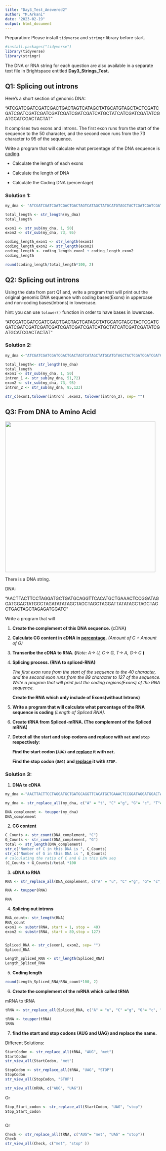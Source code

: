 ```yaml
---
title: "Day3_Test_Answered2"
author: "M.Arkani"
date: "2023-02-19"
output: html_document
---
```


Preparation: Please install `tidyverse` and `stringr` library before start.

```r
#install.packages("tidyverse")
library(tidyverse)
library(stringr)
```

The DNA or RNA string for each question are also available in a separate text file in Brightspace entitled **Day3_Strings_Test.**

## Q1: Splicing out introns

Here's a short section of genomic DNA:

"ATCGATCGATCGATCGACTGACTAGTCATAGCTATGCATGTAGCTACTCGATCGATCGATCGATCGATCGATCGATCGATCGATCATGCTATCATCGATCGATATCGATGCATCGACTACTAT"

It comprises two exons and introns. The first exon runs from the start of the sequence to the 50 character, and the second exon runs from the 73 character to 95 of the sequence.

Write a program that will calculate what percentage of the DNA sequence is [coding]{.underline}.

-   Calculate the length of each exons

-   Calculate the length of DNA

-   Calculate the Coding DNA (percentage)

### Solution 1:

```r

my_dna <- "ATCGATCGATCGATCGACTGACTAGTCATAGCTATGCATGTAGCTACTCGATCGATCGATCGATCGATCGATCGATCGATCGATCATGCTATCATCGATCGATATCGATGCATCGACTACTAT"

total_length <- str_length(my_dna)
total_length

exon1 <- str_sub(my_dna, 1, 50)   
exon2 <- str_sub(my_dna, 73, 95)

coding_length_exon1 <- str_length(exon1)
coding_length_exon2 <- str_length(exon2)
coding_length <- coding_length_exon1 + coding_length_exon2
coding_length

round(coding_length/total_length*100, 2)

```

## Q2: Splicing out introns

Using the data from part Q1 and, write a program that will print out the original genomic DNA sequence with coding bases(Exons) in uppercase and non-coding bases(Introns) in lowercase.

hint: you can use `tolower()` function in order to have bases in lowercase.

"ATCGATCGATCGATCGACTGACTAGTCATAGCTATGCATGTAGCTACTCGATCGATCGATCGATCGATCGATCGATCGATCGATCATGCTATCATCGATCGATATCGATGCATCGACTACTAT"

### Solution 2:

```r
my_dna <-"ATCGATCGATCGATCGACTGACTAGTCATAGCTATGCATGTAGCTACTCGATCGATCGATCGATCGATCGATCGATCGATCGATCATGCTATCATCGATCGATATCGATGCATCGACTACTAT"

total_length<- str_length(my_dna)
total_length
exon1 <- str_sub(my_dna, 1, 50)   
intron_1 <- str_sub(my_dna, 51,72)
exon2 <- str_sub(my_dna, 73, 95)
intron_2 <- str_sub(my_dna, 95,123)

str_c(exon1,tolower(intron) ,exon2, tolower(intron_2), sep= "")
```

## Q3: From DNA to Amino Acid

![](images/IMG_7582.JPG){width="486"}

There is a DNA string.

DNA:

"AACTTACTTCCTAGGATGCTGATGCAGGTTCACATGCTGAAACTCCGGATAGGATGGACTATGGCTAGATATATAGCTAGCTAGCTAGGATTATATAGCTAGCTAGCTGACTAGCTAGAGATGGATC"

Write a program that will

1.  **Create the complement of this DNA sequence. (**cDNA**)**

2.  **Calculate CG content in cDNA in [percentage]{.underline}.** *(Amount of C + Amount of G)*

3.  **Transcribe the cDNA to RNA. (***Note: A-\> U, C-\> G, T-\> A, G-\> C* **)**

4.  **Splicing process. (RNA to spliced-RNA)**

    *The first exon runs from the start of the sequence to the 40 character, and the second exon runs from the 89 character to 127 of the sequence. Write a program that will print just the coding regions(Exons) of the RNA sequence.*

    **Create the RNA which only include of Exons(without Introns)**

5.  **Write a program that will calculate what percentage of the RNA sequence is coding** *(Length of Spliced RNA)***.**

6.  **Create tRNA from Spliced-mRNA. (The complement of the Spliced mRNA)**

7.  **Detect all the start and stop codons and replace with `met` and `stop` respectively**:

    **Find the start codon (`AUG)` and [replace]{.underline} it with `met`.**

    **Find the stop codon (`UAG)` and [replace]{.underline} it with `STOP`.**

### Solution 3:

1.  **DNA to cDNA**

```r
my_dna <-"AACTTACTTCCTAGGATGCTGATGCAGGTTCACATGCTGAAACTCCGGATAGGATGGACTATGGCTAGATATATAGCTAGCTAGCTAGGATTATATAGCTAGCTAGCTGACTAGCTAGAGATGGATC"

my_dna <- str_replace_all(my_dna, c("A" = "t", "C" ="g", "G"= "c", "T"= "a"))

DNA_complement <- toupper(my_dna)
DNA_complement
```

2.  **CG content**

```r

C_Counts <- str_count(DNA_complement, "C")
G_Counts <- str_count(DNA_complement, "G")
total <- str_length(DNA_complement)
str_c("Number of C in this DNA is ", C_Counts)
str_c("Number of G in this DNA is ", G_Counts)
# calculating the ratio of C and G in this DNA seq
(C_Counts + G_Counts)/total *100

```

3.  **cDNA to RNA**

```r

RNA <- str_replace_all(DNA_complement, c("A" = "u", "C" ="g", "G"= "c", "T"= "a"))

RNA <- toupper(RNA)

RNA
```

4.  **Splicing out introns**

```r
RNA_count<- str_length(RNA)
RNA_count
exon1 <- substr(RNA, start = 1, stop =  40)   
exon2 <- substr(RNA, start = 89,stop = 127)


Spliced_RNA <- str_c(exon1, exon2, sep= "")
Spliced_RNA

Length_Spliced_RNA <- str_length(Spliced_RNA)
Length_Spliced_RNA

```

5.  **Coding length**

```r

round(Length_Spliced_RNA/RNA_count*100, 2)

```

6.  **Create the complement of the mRNA which called tRNA**

mRNA to tRNA

```r

tRNA <- str_replace_all(Spliced_RNA, c("A" = "u", "C" ="g", "G"= "c", "U"= "a"))

tRNA <- toupper(tRNA)
tRNA
```

7.  **find the start and stop codons (AUG and UAG) and replace the name.**

Different Solutions:

```r
StartCodon <- str_replace_all(tRNA, "AUG", "met")
StartCodon
str_view_all(StartCodon, "met")

StopCodon <- str_replace_all(tRNA, "UAG", "STOP")
StopCodon
str_view_all(StopCodon, "STOP")

str_view_all(mRNA, c("AUG", "UAG"))


```

Or

```r
Stop_Start_codon <- str_replace_all(StartCodon, "UAG", "stop")
Stop_Start_codon
```

![]()

Or

```r
Check <- str_replace_all(tRNA, c("AUG"= "met", "UAG" = "stop"))
Check
str_view_all(Check, c("met", "stop" ))
```
